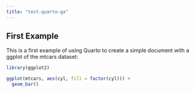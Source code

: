 ```yaml
---
title: "test-quarto-ga"
---
```


## First Example

This is a first example of using Quarto to create a simple document with a ggplot of the mtcars dataset:

```r
library(ggplot2)

ggplot(mtcars, aes(cyl, fill = factor(cyl))) +
  geom_bar()
```


